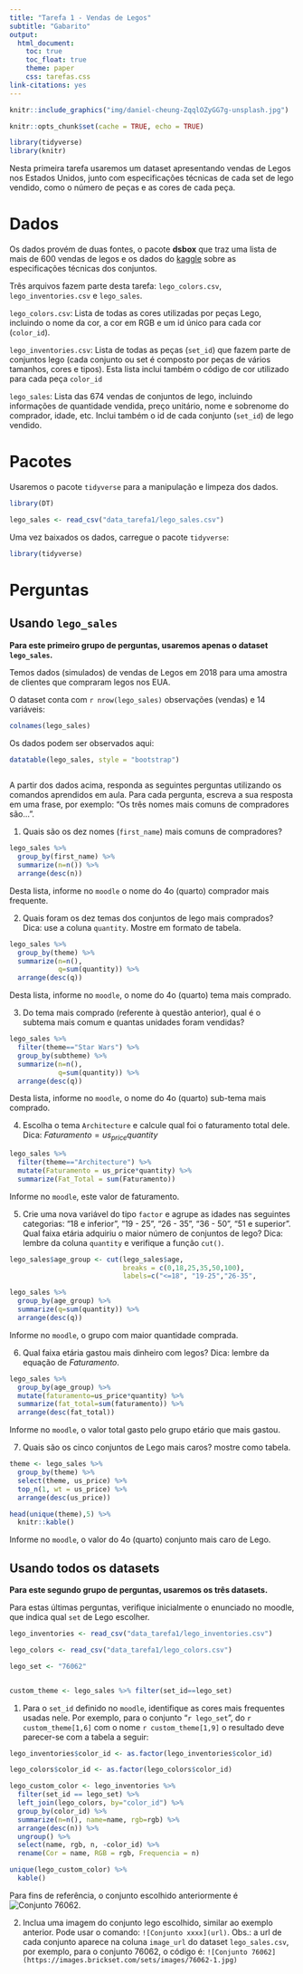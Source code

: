 ```yaml
---
title: "Tarefa 1 - Vendas de Legos"
subtitle: "Gabarito"
output: 
  html_document:
    toc: true
    toc_float: true
    theme: paper
    css: tarefas.css
link-citations: yes
---
```



```r

knitr::include_graphics("img/daniel-cheung-ZqqlOZyGG7g-unsplash.jpg")

knitr::opts_chunk$set(cache = TRUE, echo = TRUE)

library(tidyverse)
library(knitr)

```

Nesta primeira tarefa usaremos um dataset apresentando vendas de Legos nos Estados Unidos, junto com especificações técnicas de cada set de lego vendido, como o número de peças e as cores de cada peça.

# Dados

Os dados provém de duas fontes, o pacote **dsbox** que traz uma lista de mais de 600 vendas de legos e os dados do [kaggle](https://www.kaggle.com/datasets/rtatman/lego-database) sobre as especificações técnicas dos conjuntos.

Três arquivos fazem parte desta tarefa: `lego_colors.csv`, `lego_inventories.csv` e `lego_sales`.

`lego_colors.csv`: Lista de todas as cores utilizadas por peças Lego, incluindo o nome da cor, a cor em RGB e um id único para cada cor (`color_id`).

`lego_inventories.csv`: Lista de todas as peças (`set_id`) que fazem parte de conjuntos lego (cada conjunto ou set é composto por peças de vários tamanhos, cores e tipos). Esta lista inclui também o código de cor utilizado para cada peça `color_id`

`lego_sales`: Lista das 674 vendas de conjuntos de lego, incluindo informações de quantidade vendida, preço unitário, nome e sobrenome do comprador, idade, etc. Inclui também o id de cada conjunto (`set_id`) de lego vendido.


# Pacotes

Usaremos o pacote `tidyverse` para a manipulação e limpeza dos dados. 


```r

library(DT)

lego_sales <- read_csv("data_tarefa1/lego_sales.csv")

```


Uma vez baixados os dados, carregue o pacote `tidyverse`:

```r
library(tidyverse)

```

# Perguntas

## Usando `lego_sales`

**Para este primeiro grupo de perguntas, usaremos apenas o dataset `lego_sales`.**

Temos dados (simulados) de vendas de Legos em 2018 para uma amostra de clientes que compraram legos nos EUA.

O dataset conta com `r nrow(lego_sales)` observações (vendas) e 14 variáveis:

```r

colnames(lego_sales)

```

Os dados podem ser observados aqui:

```r

datatable(lego_sales, style = "bootstrap")
  
```


A partir dos dados acima, responda as seguintes perguntas utilizando os comandos aprendidos em aula. Para cada pergunta, escreva a sua resposta em uma frase, por exemplo: "Os três nomes mais comuns de compradores são...".

1. Quais são os dez nomes (`first_name`) mais comuns de compradores?

```r

lego_sales %>% 
  group_by(first_name) %>% 
  summarize(n=n()) %>% 
  arrange(desc(n))
```

Desta lista, informe no `moodle` o nome do 4o (quarto) comprador mais frequente.

2. Quais foram os dez temas dos conjuntos de lego mais comprados? Dica: use a coluna `quantity`. Mostre em formato de tabela.

```r
lego_sales %>% 
  group_by(theme) %>% 
  summarize(n=n(),
            q=sum(quantity)) %>% 
  arrange(desc(q))
```

Desta lista, informe no `moodle`, o nome do 4o (quarto) tema mais comprado.

3. Do tema mais comprado (referente à questão anterior), qual é o subtema mais comum e quantas unidades foram vendidas?

```r
lego_sales %>% 
  filter(theme=="Star Wars") %>% 
  group_by(subtheme) %>% 
  summarize(n=n(),
            q=sum(quantity)) %>% 
  arrange(desc(q))
```

Desta lista, informe no `moodle`, o nome do 4o (quarto) sub-tema mais comprado.

4. Escolha o tema `Architecture` e calcule qual foi o faturamento total dele. Dica: $Faturamento=us_{price}quantity$

```r

lego_sales %>% 
  filter(theme=="Architecture") %>% 
  mutate(Faturamento = us_price*quantity) %>% 
  summarize(Fat_Total = sum(Faturamento))
```

Informe no `moodle`, este valor de faturamento.

5. Crie uma nova variável do tipo `factor` e agrupe as idades nas
seguintes categorias: "18 e inferior", "19 - 25", "26 - 35", "36 - 50", "51 e superior". Qual faixa etária adquiriu o maior número de conjuntos de lego? Dica: lembre da coluna `quantity` e verifique a função `cut()`.

```r

lego_sales$age_group <- cut(lego_sales$age, 
                            breaks = c(0,18,25,35,50,100),
                            labels=c("<=18", "19-25","26-35",                                                            "36-50",">=51")) 
```

```r
lego_sales %>% 
  group_by(age_group) %>% 
  summarize(q=sum(quantity)) %>% 
  arrange(desc(q))
```

Informe no `moodle`, o grupo com maior quantidade comprada.

6. Qual faixa etária gastou mais dinheiro com legos? Dica: lembre da equação de $Faturamento$.

```r
lego_sales %>% 
  group_by(age_group) %>% 
  mutate(faturamento=us_price*quantity) %>% 
  summarize(fat_total=sum(faturamento)) %>% 
  arrange(desc(fat_total))
```

Informe no `moodle`, o valor total gasto pelo grupo etário que mais gastou.

7. Quais são os cinco conjuntos de Lego mais caros? mostre como tabela.

```r
theme <- lego_sales %>% 
  group_by(theme) %>% 
  select(theme, us_price) %>% 
  top_n(1, wt = us_price) %>% 
  arrange(desc(us_price))

head(unique(theme),5) %>% 
  knitr::kable()
```

Informe no `moodle`, o valor do 4o (quarto) conjunto mais caro de Lego.

## Usando todos os datasets

**Para este segundo grupo de perguntas, usaremos os três datasets.**

Para estas últimas perguntas, verifique inicialmente o enunciado no moodle, que indica qual `set` de Lego escolher.

```r

lego_inventories <- read_csv("data_tarefa1/lego_inventories.csv")

lego_colors <- read_csv("data_tarefa1/lego_colors.csv")

lego_set <- "76062"


custom_theme <- lego_sales %>% filter(set_id==lego_set)


```

1) Para o `set_id` definido no `moodle`, identifique as cores mais frequentes usadas nele. Por exemplo, para o conjunto "`r lego_set`", do `r custom_theme[1,6]` com o nome `r custom_theme[1,9]` o resultado deve parecer-se com a tabela a seguir:

```r

lego_inventories$color_id <- as.factor(lego_inventories$color_id)

lego_colors$color_id <- as.factor(lego_colors$color_id)

lego_custom_color <- lego_inventories %>% 
  filter(set_id == lego_set) %>% 
  left_join(lego_colors, by="color_id") %>% 
  group_by(color_id) %>% 
  summarize(n=n(), name=name, rgb=rgb) %>% 
  arrange(desc(n)) %>% 
  ungroup() %>% 
  select(name, rgb, n, -color_id) %>% 
  rename(Cor = name, RGB = rgb, Frequencia = n)

unique(lego_custom_color) %>% 
  kable()
```


Para fins de referência, o conjunto escolhido anteriormente é ![Conjunto 76062](https://images.brickset.com/sets/images/76062-1.jpg).

2) Inclua uma imagem do conjunto lego escolhido, similar ao exemplo anterior. Pode usar o comando: `![Conjunto xxxx](url)`. Obs.: a url de cada conjunto aparece na coluna `image_url` do dataset `lego_sales.csv`, por exemplo, para o conjunto 76062, o código é: `![Conjunto 76062](https://images.brickset.com/sets/images/76062-1.jpg)`

